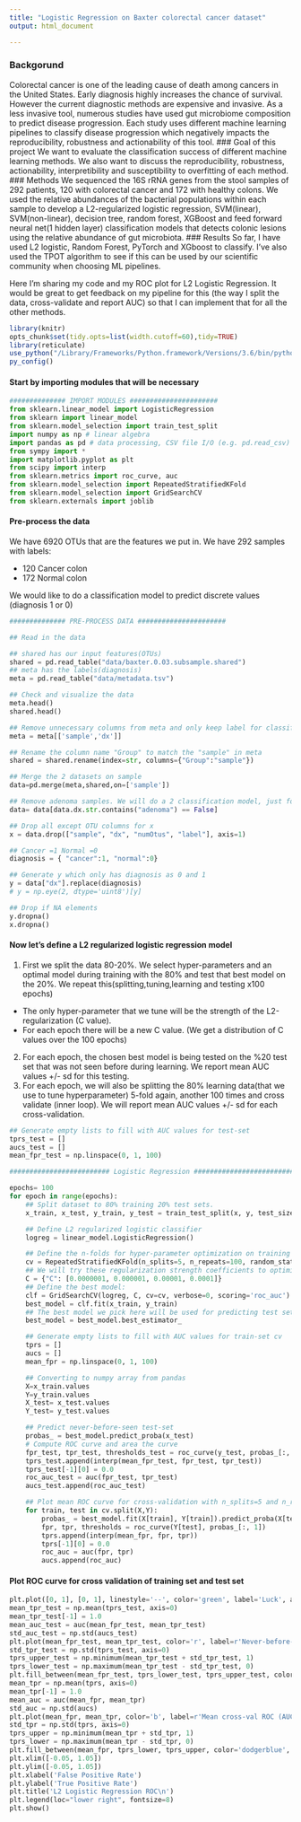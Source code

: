 ```yaml
---
title: "Logistic Regression on Baxter colorectal cancer dataset"
output: html_document

---
```

### Backgorund
Colorectal cancer is one of the leading cause of death among cancers in the United States. Early diagnosis highly increases the chance of survival. However the current diagnostic methods are expensive and invasive. As a less invasive tool, numerous studies have used gut microbiome composition to predict disease progression. Each study uses different machine learning pipelines to classify disease progression which negatively impacts the reproducibility, robustness and actionability of this tool. 
### Goal of this project
We want to evaluate the classification success of different machine learning methods. We also want to discuss the reproducibility, robustness, actionability, interpretibility and susceptibility to overfitting of each method. 
### Methods
We sequenced the 16S rRNA genes from the stool samples of 292 patients, 120 with colorectal cancer
and 172 with healthy colons. We used the relative abundances of the bacterial populations within each sample to develop a L2-regularized logistic regression, SVM(linear), SVM(non-linear), decision tree, random forest, XGBoost and feed forward neural net(1 hidden layer) classification models that detects colonic lesions using the relative abundance of gut microbiota. 
### Results
So far, I have used L2 logistic, Random Forest, PyTorch and XGboost to classify. I've also used the TPOT algorithm to see if this can be used by our scientific community when choosing ML pipelines. 

Here I'm sharing my code and my ROC plot for L2 Logistic Regression. It would be great to get feedback on my pipeline for this (the way I split the data, cross-validate and report AUC) so that I can implement that for all the other methods. 



```r
library(knitr)
opts_chunk$set(tidy.opts=list(width.cutoff=60),tidy=TRUE)
library(reticulate)
use_python("/Library/Frameworks/Python.framework/Versions/3.6/bin/python3", required = TRUE)
py_config()
```

#### Start by importing modules that will be necessary 
```python
############## IMPORT MODULES ######################
from sklearn.linear_model import LogisticRegression
from sklearn import linear_model
from sklearn.model_selection import train_test_split
import numpy as np # linear algebra
import pandas as pd # data processing, CSV file I/O (e.g. pd.read_csv)
from sympy import *
import matplotlib.pyplot as plt
from scipy import interp
from sklearn.metrics import roc_curve, auc
from sklearn.model_selection import RepeatedStratifiedKFold
from sklearn.model_selection import GridSearchCV
from sklearn.externals import joblib
```

#### Pre-process the data

We have 6920 OTUs that are the features we put in.
We have 292 samples with labels:

* 120 Cancer colon
* 172 Normal colon

We would like to do a classification model to predict discrete values (diagnosis 1 or 0)

```python
############## PRE-PROCESS DATA ######################

## Read in the data

## shared has our input features(OTUs)
shared = pd.read_table("data/baxter.0.03.subsample.shared")
## meta has the labels(diagnosis)
meta = pd.read_table("data/metadata.tsv")

## Check and visualize the data
meta.head()
shared.head()

## Remove unnecessary columns from meta and only keep label for classification(diagnosis) and the sample name
meta = meta[['sample','dx']]

## Rename the column name "Group" to match the "sample" in meta
shared = shared.rename(index=str, columns={"Group":"sample"})

## Merge the 2 datasets on sample
data=pd.merge(meta,shared,on=['sample'])

## Remove adenoma samples. We will do a 2 classification model, just for cancer and normal colon samples.
data= data[data.dx.str.contains("adenoma") == False]

## Drop all except OTU columns for x
x = data.drop(["sample", "dx", "numOtus", "label"], axis=1)

## Cancer =1 Normal =0
diagnosis = { "cancer":1, "normal":0}

## Generate y which only has diagnosis as 0 and 1
y = data["dx"].replace(diagnosis)
# y = np.eye(2, dtype='uint8')[y]

## Drop if NA elements
y.dropna()
x.dropna()
```

#### Now let's define a L2 regularized logistic regression model
1. First we split the data 80-20%.  We select hyper-parameters and an optimal model during training with the 80% and test that best model on the 20%. We repeat this(splitting,tuning,learning and testing x100 epochs)
  * The only hyper-parameter that we tune will be the strength of the L2-regularization (C value).
  * For each epoch there will be a new C value. (We get a distribution of C values over the 100 epochs)
2. For each epoch, the chosen best model is being tested on the %20 test set that was not seen before during learning. We report mean AUC values +/- sd for this testing.
3. For each epoch, we will also be splitting the 80% learning data(that we use to tune hyperparameter) 5-fold again, another 100 times and cross validate (inner loop). We will report mean AUC values +/- sd for each cross-validation.

```python
## Generate empty lists to fill with AUC values for test-set
tprs_test = []
aucs_test = []
mean_fpr_test = np.linspace(0, 1, 100)

######################### Logistic Regression ##############################

epochs= 100
for epoch in range(epochs):
    ## Split dataset to 80% training 20% test sets.
    x_train, x_test, y_train, y_test = train_test_split(x, y, test_size=0.2,shuffle=True)

    ## Define L2 regularized logistic classifier
    logreg = linear_model.LogisticRegression()

    ## Define the n-folds for hyper-parameter optimization on training set.
    cv = RepeatedStratifiedKFold(n_splits=5, n_repeats=100, random_state=200889)
    ## We will try these regularization strength coefficients to optimize our model
    C = {"C": [0.0000001, 0.000001, 0.00001, 0.0001]}
    ## Define the best model:
    clf = GridSearchCV(logreg, C, cv=cv, verbose=0, scoring='roc_auc')
    best_model = clf.fit(x_train, y_train)
    ## The best model we pick here will be used for predicting test set.
    best_model = best_model.best_estimator_

    ## Generate empty lists to fill with AUC values for train-set cv
    tprs = []
    aucs = []
    mean_fpr = np.linspace(0, 1, 100)

    ## Converting to numpy array from pandas
    X=x_train.values
    Y=y_train.values
    X_test= x_test.values
    Y_test= y_test.values

    ## Predict never-before-seen test-set
    probas_ = best_model.predict_proba(x_test)
    # Compute ROC curve and area the curve
    fpr_test, tpr_test, thresholds_test = roc_curve(y_test, probas_[:, 1])
    tprs_test.append(interp(mean_fpr_test, fpr_test, tpr_test))
    tprs_test[-1][0] = 0.0
    roc_auc_test = auc(fpr_test, tpr_test)
    aucs_test.append(roc_auc_test)

    ## Plot mean ROC curve for cross-validation with n_splits=5 and n_repeats=100 to evaluate the variation of prediction in our training set.
    for train, test in cv.split(X,Y):
        probas_ = best_model.fit(X[train], Y[train]).predict_proba(X[test])
        fpr, tpr, thresholds = roc_curve(Y[test], probas_[:, 1])
        tprs.append(interp(mean_fpr, fpr, tpr))
        tprs[-1][0] = 0.0
        roc_auc = auc(fpr, tpr)
        aucs.append(roc_auc)
```

#### Plot ROC curve for cross validation of training set and test set 

```python
plt.plot([0, 1], [0, 1], linestyle='--', color='green', label='Luck', alpha=.8)
mean_tpr_test = np.mean(tprs_test, axis=0)
mean_tpr_test[-1] = 1.0
mean_auc_test = auc(mean_fpr_test, mean_tpr_test)
std_auc_test = np.std(aucs_test)
plt.plot(mean_fpr_test, mean_tpr_test, color='r', label=r'Never-before-seen test set ROC (AUC = %0.2f $\pm$ %0.2f)' % (mean_auc_test, std_auc_test), lw=2, alpha=.8)
std_tpr_test = np.std(tprs_test, axis=0)
tprs_upper_test = np.minimum(mean_tpr_test + std_tpr_test, 1)
tprs_lower_test = np.maximum(mean_tpr_test - std_tpr_test, 0)
plt.fill_between(mean_fpr_test, tprs_lower_test, tprs_upper_test, color='tomato', alpha=.2, label=r'$\pm$ 1 std. dev.')
mean_tpr = np.mean(tprs, axis=0)
mean_tpr[-1] = 1.0
mean_auc = auc(mean_fpr, mean_tpr)
std_auc = np.std(aucs)
plt.plot(mean_fpr, mean_tpr, color='b', label=r'Mean cross-val ROC (AUC = %0.2f $\pm$ %0.2f)' % (mean_auc, std_auc), lw=2, alpha=.8)
std_tpr = np.std(tprs, axis=0)
tprs_upper = np.minimum(mean_tpr + std_tpr, 1)
tprs_lower = np.maximum(mean_tpr - std_tpr, 0)
plt.fill_between(mean_fpr, tprs_lower, tprs_upper, color='dodgerblue', alpha=.2, label=r'$\pm$ 1 std. dev.')
plt.xlim([-0.05, 1.05])
plt.ylim([-0.05, 1.05])
plt.xlabel('False Positive Rate')
plt.ylabel('True Positive Rate')
plt.title('L2 Logistic Regression ROC\n')
plt.legend(loc="lower right", fontsize=8)
plt.show()
```